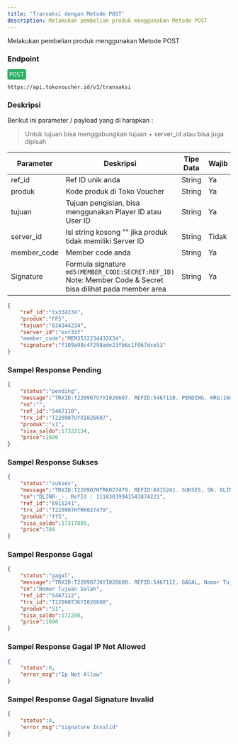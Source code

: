 ```yaml
---
title: 'Transaksi dengan Metode POST'
description: Melakukan pembelian produk menggunakan Metode POST
---
```



Melakukan pembelian produk menggunakan Metode POST

### Endpoint
<div style="font-family:monospace;margin-bottom: 12px;">
<span style="color:white;background:#27ae60;border-radius: 4px;padding: 4px;">POST</span>
</div>

```
https://api.tokovoucher.id/v1/transaksi
```

### Deskripsi
Berikut ini parameter / payload yang di harapkan :
> Untuk tujuan bisa menggabungkan tujuan + server_id atau bisa juga dipisah

| Parameter   | Deskripsi                                                                                                              | Tipe Data | Wajib |
|-------------|------------------------------------------------------------------------------------------------------------------------|-----------|-------|
| ref_id      | Ref ID unik anda                                                                                                       | String    | Ya    |
| produk      | Kode produk di Toko Voucher                                                                                                             | String    | Ya    |
| tujuan      | Tujuan pengisian, bisa menggunakan Player ID atau User ID                                                                                                     | String    | Ya    |
| server_id   | Isi string kosong "" jika produk tidak memiliki Server ID                                                              | String    | Tidak    |
| member_code | Member code anda                                                                                                       | String    | Ya    |
| Signature   | Formula signature `md5(MEMBER_CODE:SECRET:REF_ID)` Note: Member Code & Secret bisa dilihat pada member area | String    | Ya    |


```json title=Contoh
{
    "ref_id":"tx334234",
    "produk":"FF5",
    "tujuan":"034344234",
    "server_id":"exr33f"
    "member_code":"MEM3532234432X34",
    "signature":"f109a98c4f298ade23fb6c1f067dce53"
}
```
### Sampel Response Pending
```json
{
    "status":"pending",
    "message":"TRXID:T220907UYXI026607. REFID:5467110. PENDING. HRG:1600. SALDO:17322134. KP:S1.085211223344 TGL:2022-09-07 22:46:36",
    "sn":"",
    "ref_id":"5467110",
    "trx_id":"T220907UYXI026607",
    "produk":"s1",
    "sisa_saldo":17322134,
    "price":1600
}
```

### Sampel Response Sukses
```json
{
    "status":"sukses",
    "message":"TRXID:T220907HTRK027479. REFID:6915241. SUKSES, SN: DLINR-_-. RefId : 11183039941543874221. HRG:789. SALDO:17317805. KP:FF5.50714103 TGL:2022-09-07 22:59:47",
    "sn":"DLINR-_-. RefId : 11183039941543874221",
    "ref_id":"6915241",
    "trx_id":"T220907HTRK027479",
    "produk":"ff5",
    "sisa_saldo":17317805,
    "price":789
}
```

### Sampel Response Gagal

```json
{
    "status":"gagal",
    "message":"TRXID:T220907JKYI026608. REFID:5467112. GAGAL, Nomor Tujuan Salah. HRG:1600. SALDO:172200. KP:S1.085222334455 TGL:2022-09-07 22:46:36",
    "sn":"Nomor Tujuan Salah",
    "ref_id":"5467112",
    "trx_id":"T220907JKYI026608",
    "produk":"S1",
    "sisa_saldo":172200,
    "price":1600
}

```

### Sampel Response Gagal IP Not Allowed

```json
{
    "status":0,
    "error_msg":"Ip Not Allow"
}
```

### Sampel Response Gagal Signature Invalid

```json
{
    "status":0,
    "error_msg":"Signature Invalid"
}
```



